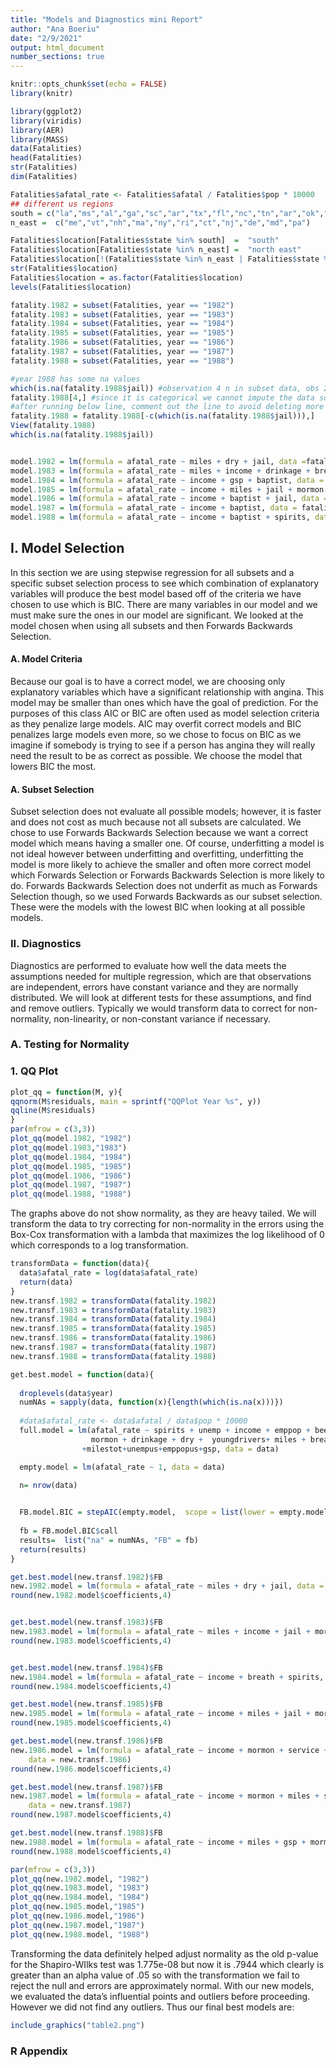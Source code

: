 ```yaml
---
title: "Models and Diagnostics mini Report"
author: "Ana Boeriu"
date: "2/9/2021"
output: html_document
number_sections: true
---
```


```r
knitr::opts_chunk$set(echo = FALSE)
library(knitr)
```

```r
library(ggplot2)
library(viridis)
library(AER)
library(MASS)
data(Fatalities)
head(Fatalities)
str(Fatalities)
dim(Fatalities)

Fatalities$afatal_rate <- Fatalities$afatal / Fatalities$pop * 10000
## different us regions
south = c("la","ms","al","ga","sc","ar","tx","fl","nc","tn","ar","ok","ky","wv","va")
n_east =  c("me","vt","nh","ma","ny","ri","ct","nj","de","md","pa")

Fatalities$location[Fatalities$state %in% south]  =  "south"
Fatalities$location[Fatalities$state %in% n_east] =  "north east"
Fatalities$location[!(Fatalities$state %in% n_east | Fatalities$state %in% south)]   =  "other"
str(Fatalities$location)
Fatalities$location = as.factor(Fatalities$location)
levels(Fatalities$location)

fatality.1982 = subset(Fatalities, year == "1982")
fatality.1983 = subset(Fatalities, year == "1983")
fatality.1984 = subset(Fatalities, year == "1984")
fatality.1985 = subset(Fatalities, year == "1985")
fatality.1986 = subset(Fatalities, year == "1986")
fatality.1987 = subset(Fatalities, year == "1987")
fatality.1988 = subset(Fatalities, year == "1988")

#year 1988 has some na values
which(is.na(fatality.1988$jail)) #observation 4 n in subset data, obs 28 in original data
fatality.1988[4,] #since it is categorical we cannot impute the data so we remove. 
#after running below line, comment out the line to avoid deleting more pts. 
fatality.1988 = fatality.1988[-c(which(is.na(fatality.1988$jail))),]
View(fatality.1988)
which(is.na(fatality.1988$jail))


model.1982 = lm(formula = afatal_rate ~ miles + dry + jail, data =fatality.1982)
model.1983 = lm(formula = afatal_rate ~ miles + income + drinkage + breath + gsp, data = fatality.1983)
model.1984 = lm(formula = afatal_rate ~ income + gsp + baptist, data = fatality.1984)
model.1985 = lm(formula = afatal_rate ~ income + miles + jail + mormon, data = fatality.1985)
model.1986 = lm(formula = afatal_rate ~ income + baptist + jail, data = fatality.1986)
model.1987 = lm(formula = afatal_rate ~ income + baptist, data = fatality.1987)
model.1988 = lm(formula = afatal_rate ~ income + baptist + spirits, data = fatality.1988)
```

## I. Model Selection\
In this section we are using stepwise regression for all subsets and a specific subset selection process to see which combination of explanatory variables will produce the best model based off of the criteria we have chosen to use which is BIC. There are many variables in our model and we must make sure the ones in our model are significant. We looked at the model chosen when using all subsets and then Forwards Backwards Selection.

#### A. Model Criteria\
Because our goal is to have a correct model, we are choosing only explanatory variables    which have a significant relationship with angina. This model may be smaller than ones which have the goal of prediction. For the purposes of this class AIC or BIC are often used as model selection criteria as they penalize large models. AIC may overfit correct models and BIC penalizes large models even more, so we chose to focus on BIC as we imagine if somebody is trying to see if a person has angina  they will really need the  result to be as correct as possible. We choose the model that lowers BIC the most.

#### A. Subset Selection\
Subset selection does not evaluate all possible models; however, it is faster and does not cost as much because not all subsets are calculated. We chose to use Forwards Backwards Selection because we want a correct model which means having a smaller one. Of course, underfitting a model is not ideal however between underfitting and overfitting, underfitting the model is more likely to achieve the smaller and often more correct model which Forwards Selection or Forwards Backwards Selection is more likely to do. Forwards Backwards Selection does not underfit as much as Forwards Selection though, so we used Forwards Backwards as our subset selection. These were the models with the lowest
BIC when looking at all possible models.


### II.  Diagnostics
Diagnostics are performed to evaluate how well the data meets the assumptions needed for multiple regression, which are that observations are independent, errors have constant variance and they are normally distributed. We will look at different tests for these assumptions, and find and remove outliers. Typically we would transform data to correct for non-normality, non-linearity, or non-constant variance if necessary. 

### A. Testing for Normality
###   1. QQ Plot
```r
plot_qq = function(M, y){
qqnorm(M$residuals, main = sprintf("QQPlot Year %s", y))
qqline(M$residuals)
}
par(mfrow = c(3,3))
plot_qq(model.1982, "1982")
plot_qq(model.1983,"1983")
plot_qq(model.1984, "1984")
plot_qq(model.1985, "1985")
plot_qq(model.1986, "1986")
plot_qq(model.1987, "1987")
plot_qq(model.1988, "1988")
```

The graphs above do not show normality, as they are heavy tailed. We will transform the data to try correcting for non-normality in the errors using the Box-Cox transformation with a lambda that maximizes the log likelihood of 0 which corresponds to a log transformation. 

```r
transformData = function(data){
  data$afatal_rate = log(data$afatal_rate)
  return(data)
}
new.transf.1982 = transformData(fatality.1982)
new.transf.1983 = transformData(fatality.1983)
new.transf.1984 = transformData(fatality.1984)
new.transf.1985 = transformData(fatality.1985)
new.transf.1986 = transformData(fatality.1986)
new.transf.1987 = transformData(fatality.1987)
new.transf.1988 = transformData(fatality.1988)
```





```r
get.best.model = function(data){
  
  droplevels(data$year)
  numNAs = sapply(data, function(x){length(which(is.na(x)))})
  
  #data$afatal_rate <- data$afatal / data$pop * 10000
  full.model = lm(afatal_rate ~ spirits + unemp + income + emppop + beertax +baptist+
                  mormon + drinkage + dry +  youngdrivers+ miles + breath + jail+service
                +milestot+unempus+emppopus+gsp, data = data)

  empty.model = lm(afatal_rate ~ 1, data = data)

  n= nrow(data)

  
  FB.model.BIC = stepAIC(empty.model,  scope = list(lower = empty.model, upper= full.model), k = log(n),trace=FALSE,direction = "both")
 
  fb = FB.model.BIC$call
  results=  list("na" = numNAs, "FB" = fb)
  return(results)
}

get.best.model(new.transf.1982)$FB
new.1982.model = lm(formula = afatal_rate ~ miles + dry + jail, data = new.transf.1982)
round(new.1982.model$coefficients,4)


get.best.model(new.transf.1983)$FB
new.1983.model = lm(formula = afatal_rate ~ miles + income + jail + mormon, data = new.transf.1983)
round(new.1983.model$coefficients,4)


get.best.model(new.transf.1984)$FB
new.1984.model = lm(formula = afatal_rate ~ income + breath + spirits, data = new.transf.1984)
round(new.1984.model$coefficients,4)

get.best.model(new.transf.1985)$FB
new.1985.model = lm(formula = afatal_rate ~ income + miles + jail + mormon, data = new.transf.1985)
round(new.1985.model$coefficients,4)

get.best.model(new.transf.1986)$FB
new.1986.model = lm(formula = afatal_rate ~ income + mormon + service + miles, 
    data = new.transf.1986)
round(new.1986.model$coefficients,4)

get.best.model(new.transf.1987)$FB
new.1987.model = lm(formula = afatal_rate ~ income + mormon + miles + service, 
    data = new.transf.1987)
round(new.1987.model$coefficients,4)

get.best.model(new.transf.1988)$FB
new.1988.model = lm(formula = afatal_rate ~ income + miles + gsp + mormon, data = new.transf.1988)
round(new.1988.model$coefficients,4)
```

```r
par(mfrow = c(3,3))
plot_qq(new.1982.model, "1982")
plot_qq(new.1983.model, "1983")
plot_qq(new.1984.model, "1984")
plot_qq(new.1985.model,"1985")
plot_qq(new.1986.model,"1986")
plot_qq(new.1987.model,"1987")
plot_qq(new.1988.model, "1988")
```

Transforming the data definitely helped adjust normality as the old p-value for the Shapiro-WIlks test was 1.775e-08 but now it is .7944 which clearly is greater than an alpha value of .05 so with the transformation we fail to reject the null and errors are approximately normal. With our new models, we evaluated the data’s influential points and outliers before proceeding. However we did not find any outliers.  Thus our final best models are:

```r
include_graphics("table2.png")
```




### R Appendix
```r

```

  